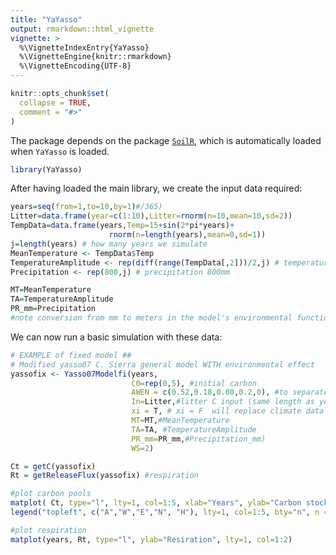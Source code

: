 ```yaml
---
title: "YaYasso"
output: rmarkdown::html_vignette
vignette: >
  %\VignetteIndexEntry{YaYasso}
  %\VignetteEngine{knitr::rmarkdown}
  %\VignetteEncoding{UTF-8}
---
```


```r
knitr::opts_chunk$set(
  collapse = TRUE,
  comment = "#>"
)
```


The package depends on the package [`SoilR`](http://dirk.eddelbuettel.com/code/drat.html), which is automatically loaded when `YaYasso` is loaded.

```r
library(YaYasso)
```
After having loaded the main library, we create the input data required:

```r
years=seq(from=1,to=10,by=1)#/365)
Litter=data.frame(year=c(1:10),Litter=rnorm(n=10,mean=10,sd=2))
TempData=data.frame(years,Temp=15+sin(2*pi*years)+
                      rnorm(n=length(years),mean=0,sd=1))
j=length(years) # how many years we simulate
MeanTemperature <- TempData$Temp
TemperatureAmplitude <- rep(diff(range(TempData[,2]))/2,j) # temperature amplitude
Precipitation <- rep(800,j) # precipitation 800mm

MT=MeanTemperature
TA=TemperatureAmplitude
PR_mm=Precipitation
#note conversion from mm to meters in the model's environmental function
```

We can now run a basic simulation with these data:
```r
# EXAMPLE of fixed model ##
# Modified yasso07 C. Sierra general model WITH environmental effect
yassofix <- Yasso07Modelfi(years,
                           C0=rep(0,5), #initial carbon
                           AWEN = c(0.52,0.18,0.08,0.2,0), #to separate litter to yasso AWEN pools, this depends on plant organ and species
                           In=Litter,#litter C input (same length as years)
                           xi = T, # xi = F  will replace climate data no climate effect,
                           MT=MT,#MeanTemperature
                           TA=TA, #TemperatureAmplitude
                           PR_mm=PR_mm,#Precipitation_mm)
                           WS=2)

Ct = getC(yassofix)
Rt = getReleaseFlux(yassofix) #respiration

```
```r
#plot carbon pools
matplot( Ct, type="l", lty=1, col=1:5, xlab="Years", ylab="Carbon stocks", main ="YM07fix(envir.)")
legend("topleft", c("A","W","E","N", "H"), lty=1, col=1:5, bty="n", n = 2)

```

```r
#plot respiration
matplot(years, Rt, type="l", ylab="Resiration", lty=1, col=1:2)
```

